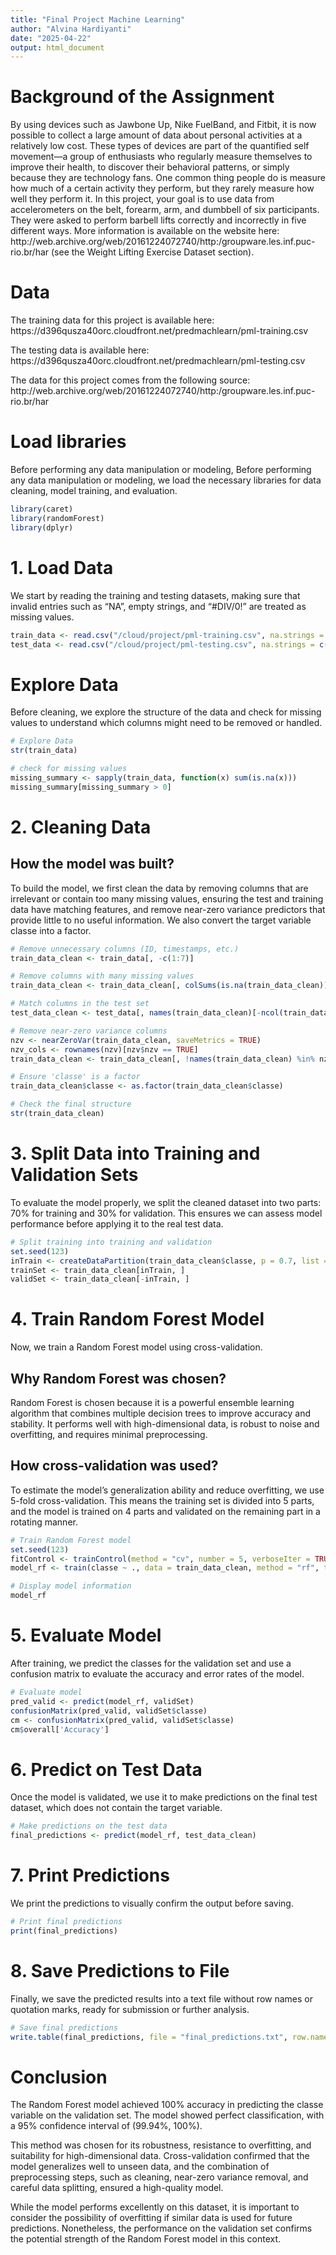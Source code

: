 ```yaml
---
title: "Final Project Machine Learning"
author: "Alvina Hardiyanti"
date: "2025-04-22"
output: html_document
---
```


# Background of the Assignment
By using devices such as Jawbone Up, Nike FuelBand, and Fitbit, it is now possible to collect a large amount of data about personal activities at a relatively low cost. These types of devices are part of the quantified self movement—a group of enthusiasts who regularly measure themselves to improve their health, to discover their behavioral patterns, or simply because they are technology fans. One common thing people do is measure how much of a certain activity they perform, but they rarely measure how well they perform it. In this project, your goal is to use data from accelerometers on the belt, forearm, arm, and dumbbell of six participants. They were asked to perform barbell lifts correctly and incorrectly in five different ways. More information is available on the website here:
http://web.archive.org/web/20161224072740/http:/groupware.les.inf.puc-rio.br/har
(see the Weight Lifting Exercise Dataset section).

# Data
The training data for this project is available here:
https://d396qusza40orc.cloudfront.net/predmachlearn/pml-training.csv

The testing data is available here:
https://d396qusza40orc.cloudfront.net/predmachlearn/pml-testing.csv

The data for this project comes from the following source:
http://web.archive.org/web/20161224072740/http:/groupware.les.inf.puc-rio.br/har

# Load libraries
Before performing any data manipulation or modeling, Before performing any data manipulation or modeling, we load the necessary libraries for data cleaning, model training, and evaluation.
```r
library(caret)
library(randomForest)
library(dplyr)
```

# 1. Load Data
We start by reading the training and testing datasets, making sure that invalid entries such as "NA", empty strings, and "#DIV/0!" are treated as missing values.
```r
train_data <- read.csv("/cloud/project/pml-training.csv", na.strings = c("NA", "", "#DIV/0!"))
test_data <- read.csv("/cloud/project/pml-testing.csv", na.strings = c("NA", "", "#DIV/0!"))
```

# Explore Data
Before cleaning, we explore the structure of the data and check for missing values to understand which columns might need to be removed or handled.
```r
# Explore Data
str(train_data)

# check for missing values
missing_summary <- sapply(train_data, function(x) sum(is.na(x)))
missing_summary[missing_summary > 0]
```

# 2. Cleaning Data
## How the model was built?
To build the model, we first clean the data by removing columns that are irrelevant or contain too many missing values, ensuring the test and training data have matching features, and remove near-zero variance predictors that provide little to no useful information. We also convert the target variable classe into a factor.
```r
# Remove unnecessary columns (ID, timestamps, etc.)
train_data_clean <- train_data[, -c(1:7)]

# Remove columns with many missing values
train_data_clean <- train_data_clean[, colSums(is.na(train_data_clean)) == 0]

# Match columns in the test set
test_data_clean <- test_data[, names(train_data_clean)[-ncol(train_data_clean)]]

# Remove near-zero variance columns
nzv <- nearZeroVar(train_data_clean, saveMetrics = TRUE)
nzv_cols <- rownames(nzv)[nzv$nzv == TRUE]
train_data_clean <- train_data_clean[, !names(train_data_clean) %in% nzv_cols]

# Ensure 'classe' is a factor
train_data_clean$classe <- as.factor(train_data_clean$classe)

# Check the final structure
str(train_data_clean)
```

# 3. Split Data into Training and Validation Sets
To evaluate the model properly, we split the cleaned dataset into two parts: 70% for training and 30% for validation. This ensures we can assess model performance before applying it to the real test data.
```r
# Split training into training and validation
set.seed(123)
inTrain <- createDataPartition(train_data_clean$classe, p = 0.7, list = FALSE)
trainSet <- train_data_clean[inTrain, ]
validSet <- train_data_clean[-inTrain, ]
```

# 4. Train Random Forest Model
Now, we train a Random Forest model using cross-validation. 

## Why Random Forest was chosen?
Random Forest is chosen because it is a powerful ensemble learning algorithm that combines multiple decision trees to improve accuracy and stability. It performs well with high-dimensional data, is robust to noise and overfitting, and requires minimal preprocessing.

## How cross-validation was used?
To estimate the model’s generalization ability and reduce overfitting, we use 5-fold cross-validation. This means the training set is divided into 5 parts, and the model is trained on 4 parts and validated on the remaining part in a rotating manner.
```r
# Train Random Forest model
set.seed(123)
fitControl <- trainControl(method = "cv", number = 5, verboseIter = TRUE)
model_rf <- train(classe ~ ., data = train_data_clean, method = "rf", trControl = fitControl, ntree = 100)

# Display model information
model_rf
```

# 5. Evaluate Model
After training, we predict the classes for the validation set and use a confusion matrix to evaluate the accuracy and error rates of the model.
```r
# Evaluate model
pred_valid <- predict(model_rf, validSet)
confusionMatrix(pred_valid, validSet$classe)
cm <- confusionMatrix(pred_valid, validSet$classe)
cm$overall['Accuracy']
```

# 6. Predict on Test Data
Once the model is validated, we use it to make predictions on the final test dataset, which does not contain the target variable.
```r
# Make predictions on the test data
final_predictions <- predict(model_rf, test_data_clean)
```

# 7. Print Predictions
We print the predictions to visually confirm the output before saving.
```r
# Print final predictions
print(final_predictions)
```

# 8. Save Predictions to File
Finally, we save the predicted results into a text file without row names or quotation marks, ready for submission or further analysis.
```r
# Save final predictions
write.table(final_predictions, file = "final_predictions.txt", row.names = FALSE, quote = FALSE)
```

# Conclusion
The Random Forest model achieved 100% accuracy in predicting the classe variable on the validation set. The model showed perfect classification, with a 95% confidence interval of (99.94%, 100%). 

This method was chosen for its robustness, resistance to overfitting, and suitability for high-dimensional data. Cross-validation confirmed that the model generalizes well to unseen data, and the combination of preprocessing steps, such as cleaning, near-zero variance removal, and careful data splitting, ensured a high-quality model.

While the model performs excellently on this dataset, it is important to consider the possibility of overfitting if similar data is used for future predictions. Nonetheless, the performance on the validation set confirms the potential strength of the Random Forest model in this context.